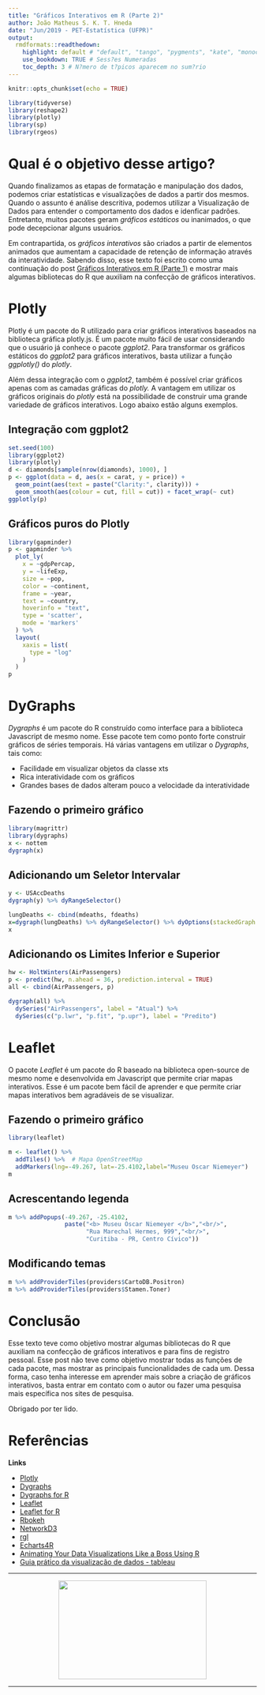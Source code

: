 ```yaml
---
title: "Gráficos Interativos em R (Parte 2)"
author: João Matheus S. K. T. Hneda
date: "Jun/2019 - PET-Estatística (UFPR)" 
output:
  rmdformats::readthedown:
    highlight: default # "default", "tango", "pygments", "kate", "monochrome", "espresso", "zenburn", "haddock", and "textmate".
    use_bookdown: TRUE # Sess?es Numeradas
    toc_depth: 3 # N?mero de t?picos aparecem no sum?rio
---
```


```r
knitr::opts_chunk$set(echo = TRUE)
```

<html lang="en"> 
<head>
<meta charset="utf-8"/>

```r
library(tidyverse)
library(reshape2)
library(plotly)
library(sp)
library(rgeos)
```


# Qual é o objetivo desse artigo?

Quando finalizamos as etapas de formatação e manipulação dos dados, podemos criar estatísticas e visualizações de dados a partir dos mesmos. Quando o assunto é análise descritiva, podemos utilizar a Visualização de Dados para entender o comportamento dos dados e idenficar padrões. Entretanto, muitos pacotes geram *gráficos estáticos* ou inanimados, o que pode decepcionar alguns usuários.

Em contrapartida, os *gráficos interativos* são criados a partir de elementos animados que aumentam a capacidade de retenção de informação através da interatividade. Sabendo disso, esse texto foi escrito como uma continuação do post [Gráficos Interativos em R (Parte 1)]() e mostrar mais algumas bibliotecas do R que auxiliam na confecção de gráficos interativos.

# Plotly

Plotly é um pacote do R utilizado para criar gráficos interativos baseados na biblioteca gráfica plotly.js. É um pacote muito fácil de usar considerando que o usuário já conhece o pacote *ggplot2*. Para transformar os gráficos estáticos do *ggplot2* para gráficos interativos, basta utilizar a função *ggplotly()* do *plotly*.

Além dessa integração com o *ggplot2*, também é possível criar gráficos apenas com as camadas gráficas do *plotly.* A vantagem em utilizar os gráficos originais do *plotly* está na possibilidade de construir uma grande variedade de gráficos interativos. Logo abaixo estão alguns exemplos.



## Integração com ggplot2

<!-- ```{r message = FALSE, warning = FALSE} -->
<!-- require(plotly) -->
<!-- g <- ggplot(data=cars,aes(x=speed,y=dist)) + geom_point() + geom_smooth(method='lm') -->
<!-- ggplotly(g) -->
<!-- ``` -->

```r
set.seed(100)
library(ggplot2)
library(plotly)
d <- diamonds[sample(nrow(diamonds), 1000), ]
p <- ggplot(data = d, aes(x = carat, y = price)) +
  geom_point(aes(text = paste("Clarity:", clarity))) +
  geom_smooth(aes(colour = cut, fill = cut)) + facet_wrap(~ cut)
ggplotly(p)
```


## Gráficos puros do Plotly


<!-- ```{r} -->
<!-- plot_ly(z = volcano, type = "surface") -->
<!-- ``` -->

<!-- ```{r warning = FALSE, message = FALSE} -->
<!-- library(plotly) -->

<!-- data <- read.csv("https://raw.githubusercontent.com/plotly/datasets/master/gapminderDataFiveYear.csv") -->

<!-- data_2007 <- data[which(data$year == 2007),] -->
<!-- data_2007 <- data_2007[order(data_2007$continent, data_2007$country),] -->
<!-- slope <- 2.666051223553066e-05 -->
<!-- data_2007$size <- sqrt(data_2007$pop * slope) -->
<!-- colors <- c('#4AC6B7', '#1972A4', '#965F8A', '#FF7070', '#C61951') -->

<!-- p <- plot_ly(data_2007, x = ~gdpPercap, y = ~lifeExp, color = ~continent, size = ~size, colors = colors, -->
<!--         type = 'scatter', mode = 'markers', sizes = c(min(data_2007$size), max(data_2007$size)), -->
<!--         marker = list(symbol = 'circle', sizemode = 'diameter', -->
<!--                       line = list(width = 2, color = '#FFFFFF')), -->
<!--         text = ~paste('Country:', country, '<br>Life Expectancy:', lifeExp, '<br>GDP:', gdpPercap, -->
<!--                       '<br>Pop.:', pop)) %>% -->
<!--   layout(title = 'Life Expectancy v. Per Capita GDP, 2007', -->
<!--          xaxis = list(title = 'GDP per capita (2000 dollars)', -->
<!--                       gridcolor = 'rgb(255, 255, 255)', -->
<!--                       range = c(2.003297660701705, 5.191505530708712), -->
<!--                       type = 'log', -->
<!--                       zerolinewidth = 1, -->
<!--                       ticklen = 5, -->
<!--                       gridwidth = 2), -->
<!--          yaxis = list(title = 'Life Expectancy (years)', -->
<!--                       gridcolor = 'rgb(255, 255, 255)', -->
<!--                       range = c(36.12621671352166, 91.72921793264332), -->
<!--                       zerolinewidth = 1, -->
<!--                       ticklen = 5, -->
<!--                       gridwith = 2), -->
<!--          paper_bgcolor = 'rgb(243, 243, 243)', -->
<!--          plot_bgcolor = 'rgb(243, 243, 243)') -->

<!-- p -->
<!-- ``` -->

```r
library(gapminder)
p <- gapminder %>%
  plot_ly(
    x = ~gdpPercap, 
    y = ~lifeExp, 
    size = ~pop, 
    color = ~continent, 
    frame = ~year, 
    text = ~country, 
    hoverinfo = "text",
    type = 'scatter',
    mode = 'markers'
  ) %>%
  layout(
    xaxis = list(
      type = "log"
    )
  )
p
```


# DyGraphs

*Dygraphs* é um pacote do R construído como interface para a biblioteca Javascript de mesmo nome. Esse pacote tem como ponto forte construir gráficos de séries temporais. Há várias vantagens em utilizar o *Dygraphs*, tais como:

- Facilidade em visualizar objetos da classe xts
- Rica interatividade com os gráficos
- Grandes bases de dados alteram pouco a velocidade da interatividade

## Fazendo o primeiro gráfico

```r
library(magrittr)
library(dygraphs)
x <- nottem
dygraph(x)
```

## Adicionando um Seletor Intervalar

```r
y <- USAccDeaths
dygraph(y) %>% dyRangeSelector()
```

```r
lungDeaths <- cbind(mdeaths, fdeaths)
x=dygraph(lungDeaths) %>% dyRangeSelector() %>% dyOptions(stackedGraph = TRUE)
x
```

## Adicionando os Limites Inferior e Superior

```r
hw <- HoltWinters(AirPassengers)
p <- predict(hw, n.ahead = 36, prediction.interval = TRUE)
all <- cbind(AirPassengers, p)

dygraph(all) %>%
  dySeries("AirPassengers", label = "Atual") %>%
  dySeries(c("p.lwr", "p.fit", "p.upr"), label = "Predito")
```

<!-- ```{r} -->
<!-- require(xts) -->
<!-- data(sample_matrix) -->
<!-- m <- tail(sample_matrix, n = 32) -->
<!-- di <- dygraph(m) %>% -->
<!--   dyCandlestick() -->
<!-- di -->
<!-- ``` -->

# Leaflet

O pacote *Leaflet* é um pacote do R baseado na biblioteca open-source de mesmo nome e desenvolvida em Javascript que permite criar mapas interativos. Esse é um pacote bem fácil de aprender e que permite criar mapas interativos bem agradáveis de se visualizar.

## Fazendo o primeiro gráfico

```r
library(leaflet)

m <- leaflet() %>%
  addTiles() %>%  # Mapa OpenStreetMap
  addMarkers(lng=-49.267, lat=-25.4102,label="Museu Oscar Niemeyer")
m 
```

## Acrescentando legenda

```r
m %>% addPopups(-49.267, -25.4102, 
                paste("<b> Museu Oscar Niemeyer </b>","<br/>",
                      "Rua Marechal Hermes, 999","<br/>",
                      "Curitiba - PR, Centro Cívico"))
```


## Modificando temas

```r
m %>% addProviderTiles(providers$CartoDB.Positron)
m %>% addProviderTiles(providers$Stamen.Toner)
```

# Conclusão

Esse texto teve como objetivo mostrar algumas bibliotecas do R que auxiliam na confecção de gráficos interativos e para fins de registro pessoal. Esse post não teve como objetivo mostrar todas as funções de cada pacote, mas mostrar as principais funcionalidades de cada um. Dessa forma, caso tenha interesse em aprender mais sobre a criação de gráficos interativos, basta entrar em contato com o autor ou fazer uma pesquisa mais específica nos sites de pesquisa.

Obrigado por ter lido.

# Referências

**Links**

- [Plotly](https://plot.ly/r)
- [Dygraphs](http://dygraphs.com/)
- [Dygraphs for R](https://rstudio.github.io/dygraphs/)
- [Leaflet](https://leafletjs.com/)
- [Leaflet for R](https://rstudio.github.io/leaflet/)
- [Rbokeh](https://hafen.github.io/rbokeh/)
- [NetworkD3](https://christophergandrud.github.io/networkD3/)
- [rgl](https://cran.r-project.org/web/packages/rgl/vignettes/rgl.html)
- [Echarts4R](https://echarts4r.john-coene.com/)
- [Animating Your Data Visualizations Like a Boss Using R](https://towardsdatascience.com/animating-your-data-visualizations-like-a-boss-using-r-f94ae20843e3)
- [Guia prático da visualização de dados - tableau](https://www.tableau.com/pt-br/learn/articles/data-visualization)

---

<center> <img src="logo-pet-azul.png" style="width:300px;height:200px;"> </center>

---


<!-- # Rbokeh -->

<!-- ```{r} -->
<!-- require(rbokeh) -->
<!-- x <- figure(width = 900, height = 400) %>% -->
<!--   ly_points(Sepal.Length, Sepal.Width, data = iris, -->
<!--     color = Species, glyph = Species, -->
<!--     hover = list(Sepal.Length, Sepal.Width)) -->
<!-- x -->
<!-- ``` -->

<!-- ```{r} -->
<!-- h <- figure(width = 900, height = 300) %>% -->
<!--   ly_hist(eruptions, data = faithful, breaks = 40, freq = FALSE) %>% -->
<!--   ly_density(eruptions, data = faithful) -->
<!-- h -->
<!-- ``` -->

<!-- # Crosstalk -->

<!-- ```{r} -->
<!-- library(crosstalk) -->
<!-- # define a shared data object -->
<!-- d <- SharedData$new(mtcars) -->
<!-- # make a scatterplot of disp vs mpg -->
<!-- scatterplot <- plot_ly(d, x = ~mpg, y = ~disp) %>% -->
<!--   add_markers(color = I("navy")) -->
<!-- # define two subplots: boxplot and scatterplot -->
<!-- subplot( -->
<!--   # boxplot of disp -->
<!--   plot_ly(d, y = ~disp) %>% -->
<!--     add_boxplot(name = "overall", -->
<!--                 color = I("navy")), -->
<!--   # scatterplot of disp vs mpg -->
<!--   scatterplot, -->
<!--   shareY = TRUE, titleX = T) %>% -->
<!--   layout(dragmode = "select") -->
<!-- ``` -->


<!-- # NetworkD3 -->

<!-- ```{r} -->
<!-- library(networkD3) -->
<!-- data(MisLinks, MisNodes) -->
<!-- forceNetwork(Links = MisLinks, Nodes = MisNodes, Source = "source", -->
<!--              Target = "target", Value = "value", NodeID = "name", -->
<!--              Group = "group", opacity = 0.9, Nodesize = 3, -->
<!--              linkDistance = 100, fontSize = 20) -->
<!-- ``` -->


<!-- # Echarts4R -->

<!-- ```{r} -->
<!-- library(echarts4r) -->
<!-- #library(echarts4r.assets) -->
<!-- e1 <- iris %>% -->
<!--   group_by(Species) %>% -->
<!--   e_charts( -->
<!--     Sepal.Length, -->
<!--     elementId = "chart" -->
<!--   ) %>% -->
<!--   e_scatter(Petal.Length, Sepal.Width) %>% -->
<!--   e_datazoom(show = FALSE, y_index = 0) %>% -->
<!--   e_x_axis(min = 4) %>% -->
<!--   e_highlight( -->
<!--     series_name = list("setosa", "versicolor", "virginica"), -->
<!--     btn = "high" -->
<!--   ) %>% -->
<!--   e_downplay( -->
<!--     series_name = list("setosa", "versicolor", "virginica"), -->
<!--     btn = "down" -->
<!--   ) %>% -->
<!--   e_button( -->
<!--     "high", "Highlight", -->
<!--     class = "btn btn-primary", -->
<!--     position = "bottom" -->
<!--   ) %>% -->
<!--   e_button( -->
<!--     "down", "Downplay", -->
<!--     class = "btn btn-default", -->
<!--     position = "bottom" -->
<!--   ) %>% -->
<!--   e_legend(FALSE) %>% -->
<!--   e_title("Connect charts") %>% -->
<!--   e_tooltip( -->
<!--     trigger = "item", -->
<!--     axisPointer = list( -->
<!--       type = "cross" -->
<!--     ) -->
<!--   ) %>% -->
<!--   e_image_g( -->
<!--     left = 50, -->
<!--     top = 30, -->
<!--     z = 999, -->
<!--     style = list( -->
<!--       image = "reference/figures/logo.png", -->
<!--       width = 70, -->
<!--       height = 75, -->
<!--       opacity = .95 -->
<!--     ) -->
<!--   ) %>% -->
<!--   e_text_style(fontFamily = "Raleway") -->
<!-- e1 -->
<!-- ``` -->


<!-- ```{r} -->
<!-- liquid <- data.frame(val = c(0.6, 0.5, 0.4)) -->

<!-- liquid %>% -->
<!--   e_charts() %>% -->
<!--   e_liquid(val) -->
<!-- ``` -->

<!-- ```{r} -->
<!-- v <- LETTERS[1:10] -->
<!-- matrix <- data.frame( -->
<!--   x = sample(v, 300, replace = TRUE), -->
<!--   y = sample(v, 300, replace = TRUE), -->
<!--   z1 = rnorm(300, 10, 1), -->
<!--   z2 = rnorm(300, 10, 1), -->
<!--   stringsAsFactors = FALSE -->
<!-- ) %>% -->
<!--   dplyr::group_by(x, y) %>% -->
<!--   dplyr::summarise( -->
<!--     z1 = sum(z1), -->
<!--     z2 = sum(z2) -->
<!--   ) %>% -->
<!--   dplyr::ungroup() -->

<!-- trans <- list(opacity = 0.4) # transparency -->
<!-- emphasis <- list(itemStyle = list(color = "#313695")) -->

<!-- matrix %>% -->
<!--   e_charts(x) %>% -->
<!--   e_bar_3d(y, z1, stack = "stack", name = "Serie 1", itemStyle = trans, emphasis = emphasis) %>% -->
<!--   e_bar_3d(y, z2, stack = "stack", name = "Serie 2", itemStyle = trans, emphasis = emphasis) %>% -->
<!--   e_legend() -->
<!-- ``` -->

<!-- </head> -->


<!-- # Referências -->

<!-- **Links** -->


<!-- **Para Curiosos** -->



<!-- --- -->

<!-- <center> <img src="logo-pet-azul.png" style="width:300px;height:200px;"> </center> -->

<!-- --- -->

